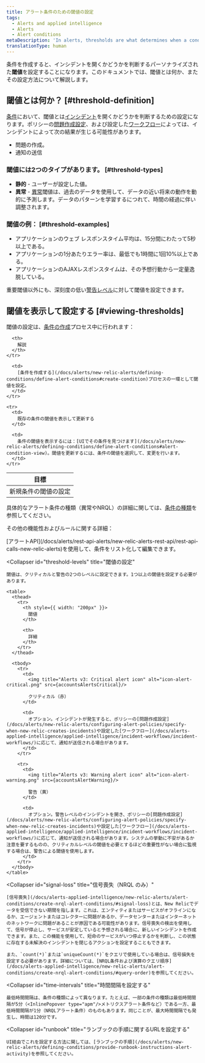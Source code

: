 ```yaml
---
title: アラート条件のための閾値の設定
tags:
  - Alerts and applied intelligence
  - Alerts
  - Alert conditions
metaDescription: 'In alerts, thresholds are what determines when a condition will trigger an incident.'
translationType: human
---
```




条件を作成すると、インシデントを開くかどうかを判断するパーソナライズされた**閾値**を設定することになります。このドキュメントでは、閾値とは何か、またその設定方法について解説します。

## 閾値とは何か？ [#threshold-definition]

[条件](/docs/using-new-relic/welcome-new-relic/get-started/glossary#alert-condition)において、閾値とは[インシデント](/docs/using-new-relic/welcome-new-relic/get-started/glossary#alert-violation)を開くかどうかを判断するための設定になります。ポリシーの[問題作成設定](/docs/alerts/new-relic-alerts/configuring-alert-policies/specify-when-new-relic-creates-incidents)、および設定した[ワークフロー](/docs/alerts-applied-intelligence/applied-intelligence/incident-workflows/incident-workflows/)によっては、インシデントによって次の結果が生じる可能性があります。

* 問題の作成。
* 通知の送信

### 閾値には2つのタイプがあります。 [#threshold-types]

* **静的** - ユーザーが設定した値。
* **異常** - [異常](/docs/alerts-applied-intelligence/new-relic-alerts/advanced-alerts/other-condition-types/create-anomaly-alert-conditions/#set-anomaly-thresholds)閾値は、過去のデータを使用して、データの近い将来の動作を動的に予測します。データのパターンを学習するにつれて、時間の経過に伴い調整されます。

### 閾値の例： [#threshold-examples]

* アプリケーションのウェブ レスポンスタイム平均は、15分間にわたって5秒以上である。
* アプリケーションの1分あたりエラー率は、最低でも1時間に1回10%以上である。
* アプリケーションのAJAXレスポンスタイムは、その予想行動から一定量逸脱している。

重要閾値以外にも、深刻度の低い[警告レベル](#threshold-levels)に対して閾値を設定できます。

## 閾値を表示して設定する [#viewing-thresholds]

閾値の設定は、[条件の作成](/docs/alerts/new-relic-alerts/defining-conditions/define-alert-conditions)プロセス中に行われます：

<table>
  <thead>
    <tr>
      <th style={{ width: "220px" }}>
        目標
      </th>

      <th>
        解説
      </th>
    </tr>
  </thead>

  <tbody>
    <tr>
      <td>
        新規条件の閾値の設定
      </td>

      <td>
        [条件を作成する](/docs/alerts/new-relic-alerts/defining-conditions/define-alert-conditions#create-condition)プロセスの一環として閾値を設定。
      </td>
    </tr>

    <tr>
      <td>
        既存の条件の閾値を表示して更新する
      </td>

      <td>
        条件の閾値を表示するには：[UIでその条件を見つけます](/docs/alerts/new-relic-alerts/defining-conditions/define-alert-conditions#alert-condition-view)。閾値を更新するには、条件の閾値を選択して、変更を行います。
      </td>
    </tr>
  </tbody>
</table>

具体的なアラート条件の種類（異常やNRQL）の詳細に関しては、[条件の種類](/docs/alerts/new-relic-alerts/defining-conditions/define-alert-conditions#condition-types)を参照してください。

その他の機能性およびルールに関する詳細：

<CollapserGroup>
  <Collapser
    id="use-api"
    title="アラートAPIを使用する"
  >
    [アラートAPI](/docs/alerts/rest-api-alerts/new-relic-alerts-rest-api/rest-api-calls-new-relic-alerts)を使用して、条件をリスト化して編集できます。
  </Collapser>

  <Collapser
    id="threshold-levels"
    title="閾値の設定"
  >
    閾値は、クリティカルと警告の2つのレベルに設定できます。1つ以上の閾値を設定する必要があります。

    <table>
      <thead>
        <tr>
          <th style={{ width: "200px" }}>
            閾値
          </th>

          <th>
            詳細
          </th>
        </tr>
      </thead>

      <tbody>
        <tr>
          <td>
            <img title="Alerts v3: Critical alert icon" alt="icon-alert-critical.png" src={accountsAlertsCritical}/>

            クリティカル（赤）
          </td>

          <td>
            オプション。インシデントが発生すると、ポリシーの[問題作成設定](/docs/alerts/new-relic-alerts/configuring-alert-policies/specify-when-new-relic-creates-incidents)や設定した[ワークフロー](/docs/alerts-applied-intelligence/applied-intelligence/incident-workflows/incident-workflows/)に応じて、通知が送信される場合があります。
          </td>
        </tr>

        <tr>
          <td>
            <img title="Alerts v3: Warning alert icon" alt="icon-alert-warning.png" src={accountsAlertWarning}/>

            警告（黄）
          </td>

          <td>
            オプション。警告レベルのインシデントを開き、ポリシーの[問題作成設定](/docs/alerts/new-relic-alerts/configuring-alert-policies/specify-when-new-relic-creates-incidents)や設定した[ワークフロー](/docs/alerts-applied-intelligence/applied-intelligence/incident-workflows/incident-workflows/)に応じて、通知が送信される場合があります。システムの挙動に不安があるか注意を要するものの、クリティカルレベルの閾値を必要とするほどの重要性がない場合に監視する場合は、警告による閾値を使用します。
          </td>
        </tr>
      </tbody>
    </table>
  </Collapser>

  <Collapser
    id="signal-loss"
    title="信号喪失（NRQL のみ）"
  >
    [信号喪失](/docs/alerts-applied-intelligence/new-relic-alerts/alert-conditions/create-nrql-alert-conditions/#signal-loss)とは、New Relicでデータを受信できない期間を指します。これは、エンティティまたはサービスがオフラインになるか、エージェントまたはコレクターに問題があるか、データセンターまたはインターネットのネットワークに問題があることが原因である可能性があります。信号喪失の検出を使用して、信号が停止し、サービスが安定していると予想される場合に、新しいインシデントを作成できます。また、この機能を使用して、短命のサービスがいつ停止するかを判断し、この状態に存在する未解決のインシデントを閉じるアクションを設定することもできます。

    また、`count(*)`または`uniqueCount(*)`をクエリで使用している場合は、信号損失を設定する必要があります。詳細については、[NRQL条件および演算のクエリ順序](/docs/alerts-applied-intelligence/new-relic-alerts/alert-conditions/create-nrql-alert-conditions/#query-order)を参照してください。
  </Collapser>

  <Collapser
    id="time-intervals"
    title="時間間隔を設定する"
  >
    最低時間間隔は、条件の種類によって異なります。たとえば、一部の条件の種類は最低時間間隔が5分（<InlinePopover type="apm"/>メトリクスアラート条件など）である一方、最低時間間隔が1分（NRQLアラート条件）のものもあります。同じことが、最大時間間隔でも発生し、時間は120分です。
  </Collapser>

  <Collapser
    id="runbook"
    title="ランブックの手順に関するURLを設定する"
  >
    UI経由でこれを設定する方法に関しては、[ランブックの手順](/docs/alerts/new-relic-alerts/defining-conditions/provide-runbook-instructions-alert-activity)を参照してください。
  </Collapser>
</CollapserGroup>